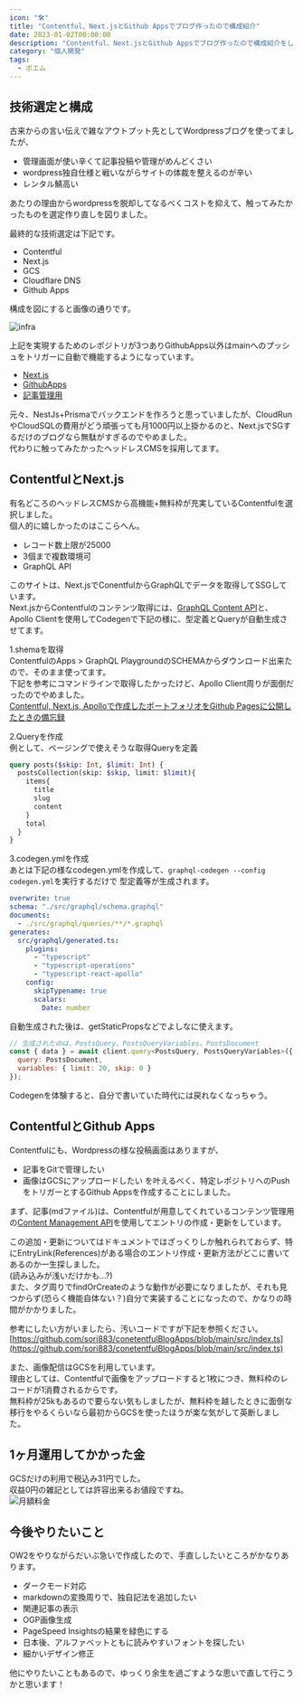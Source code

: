 ```yaml
---
icon: "🛠️"
title: "Contentful、Next.jsとGithub Appsでブログ作ったので構成紹介"
date: 2023-01-02T00:00:00
description: "Contentful、Next.jsとGithub Appsでブログ作ったので構成紹介をします"
category: "個人開発"
tags:
  - ポエム
---
```


## 技術選定と構成

古来からの言い伝えで雑なアウトプット先としてWordpressブログを使ってましたが、
- 管理画面が使い辛くて記事投稿や管理がめんどくさい
- wordpress独自仕様と戦いながらサイトの体裁を整えるのが辛い
- レンタル鯖高い

あたりの理由からwordpressを脱却してなるべくコストを抑えて、触ってみたかったものを選定作り直しを図りました。  

最終的な技術選定は下記です。  

- Contentful
- Next.js
- GCS
- Cloudflare DNS
- Github Apps

構成を図にすると画像の通りです。  

![infra](./infra.webp)

上記を実現するためのレポジトリが3つありGithubApps以外はmainへのプッシュをトリガーに自動で機能するようになっています。  
- [Next.js](https://github.com/sori883/contentfulBlog)
- [GithubApps](https://github.com/sori883/conetentfulBlogApps)
- [記事管理用](https://github.com/sori883/blogContent)

元々、NestJs+Prismaでバックエンドを作ろうと思っていましたが、CloudRunやCloudSQLの費用がどう頑張っても月1000円以上掛かるのと、Next.jsでSGするだけのブログなら無駄がすぎるのでやめました。  
代わりに触ってみたかったヘッドレスCMSを採用してます。  

## ContentfulとNext.js
有名どころのヘッドレスCMSから高機能+無料枠が充実しているContentfulを選択しました。  
個人的に嬉しかったのはここらへん。  
- レコード数上限が25000
- 3個まで複数環境可
- GraphQL API

このサイトは、Next.jsでConentfulからGraphQLでデータを取得してSSGしています。  
Next.jsからContentfulのコンテンツ取得には、[GraphQL Content API](https://www.contentful.com/developers/docs/references/graphql/)と、Apollo Clientを使用してCodegenで下記の様に、型定義とQueryが自動生成させてます。

1.shemaを取得  
ContentfulのApps > GraphQL PlaygroundのSCHEMAからダウンロード出来たので、そのまま使ってます。  
下記を参考にコマンドラインで取得したかったけど、Apollo Client周りが面倒だったのでやめました。  
[Contentful, Next.js, Apolloで作成したポートフォリオをGithub Pagesに公開したときの備忘録](https://qiita.com/Adacchi3/items/e6d14dda4084f6a88812)

2.Queryを作成  
例として、ページングで使えそうな取得Queryを定義  
```GraphQL
query posts($skip: Int, $limit: Int) {
  postsCollection(skip: $skip, limit: $limit){
    items{
      title
      slug
      content
    }
    total
  }
}
```

3.codegen.ymlを作成  
あとは下記の様なcodegen.ymlを作成して、`graphql-codegen --config codegen.yml`を実行するだけで
型定義等が生成されます。  

```yml
overwrite: true
schema: "./src/graphql/schema.graphql"
documents:
  - ./src/graphql/queries/**/*.graphql
generates:
  src/graphql/generated.ts:
    plugins:
      - "typescript"
      - "typescript-operations"
      - "typescript-react-apollo"
    config:
      skipTypename: true
      scalars:
        Date: number
```

自動生成された後は、getStaticPropsなどでよしなに使えます。  
```js
// 生成されたのは、PostsQuery、PostsQueryVariables、PostsDocument
const { data } = await client.query<PostsQuery, PostsQueryVariables>({
  query: PostsDocument,
  variables: { limit: 20, skip: 0 }
});
```
Codegenを体験すると、自分で書いていた時代には戻れなくなっちゃう。  

## ContentfulとGithub Apps
Contentfulにも、Wordpressの様な投稿画面はありますが、
- 記事をGitで管理したい
- 画像はGCSにアップロードしたい
を叶えるべく、特定レポジトリへのPushをトリガーとするGithub Appsを作成することにしました。  

まず、記事(mdファイル)は、Contentfulが用意してくれているコンテンツ管理用の[Content Management API](https://www.contentful.com/developers/docs/references/content-management-api/)を使用してエントリの作成・更新をしています。  

この追加・更新についてはドキュメントではざっくりしか触れられておらず、特にEntryLink(References)がある場合のエントリ作成・更新方法がどこに書いてあるのか一生探しました。  
(読み込みが浅いだけかも...?)  
また、タグ周りでfindOrCreateのような動作が必要になりましたが、それも見つからず(恐らく機能自体ない？)自分で実装することになったので、かなりの時間がかかりました。  

参考にしたい方がいましたら、汚いコードですが下記を参照ください。  
[https://github.com/sori883/conetentfulBlogApps/blob/main/src/index.ts](https://github.com/sori883/conetentfulBlogApps/blob/main/src/index.ts)  

また、画像配信はGCSを利用しています。  
理由としては、Contentfulで画像をアップロードすると1枚につき、無料枠のレコードが1消費されるからです。  
無料枠が25kもあるので要らない気もしましたが、無料枠を越したときに面倒な移行をやるくらいなら最初からGCSを使ったほうが楽な気がして英断しました。  

## 1ヶ月運用してかかった金
GCSだけの利用で税込み31円でした。  
収益0円の雑記としては許容出来るお値段ですね。  
![月額料金](./1month_money.webp)

## 今後やりたいこと
OW2をやりながらだいぶ急いで作成したので、手直ししたいところがかなりあります。  

- ダークモード対応
- markdownの変換周りで、独自記法を追加したい
- 関連記事の表示
- OGP画像生成
- PageSpeed Insightsの結果を緑色にする
- 日本後、アルファベットともに読みやすいフォントを探したい
- 細かいデザイン修正

他にやりたいこともあるので、ゆっくり余生を過ごすような思いで直して行こうかと思います！